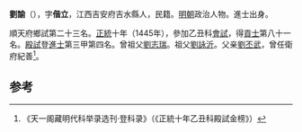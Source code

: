 '''劉諭'''（{{bd|1409年||？}}），字'''偕立'''，江西吉安府吉水縣人，民籍。[[明朝|明朝]]政治人物。進士出身。

順天府鄉試第二十三名。[[正统_(年号)|正統]]十年（1445年），參加乙丑科[[會試|會試]]，得[[貢士|貢士]]第八十一名。[[殿試|殿試]]登[[進士|進士]]第三甲第四名。曾祖父[[劉志瑞|劉志瑞]]。祖父[[劉詠沂|劉詠沂]]。父亲[[劉丕武|劉丕武]]，曾任衛府紀善<ref>《天一阁藏明代科举录选刊·登科录》（《正統十年乙丑科殿試金榜》）</ref>。

==参考==
{{reflist}}
{{明朝人物小作品}}
{{正統十年乙丑科殿試金榜}}